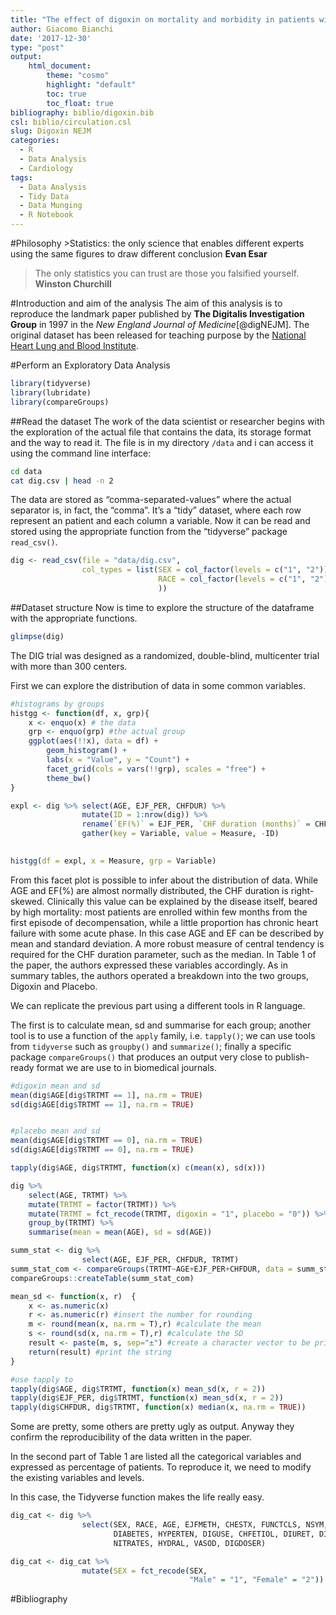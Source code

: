 ```yaml
---
title: "The effect of digoxin on mortality and morbidity in patients with heart failure: a case of reproducible research"
author: Giacomo Bianchi
date: '2017-12-30'
type: "post"
output:
    html_document:
        theme: "cosmo"
        highlight: "default"
        toc: true
        toc_float: true
bibliography: biblio/digoxin.bib
csl: biblio/circulation.csl
slug: Digoxin NEJM
categories:
  - R
  - Data Analysis
  - Cardiology
tags:
  - Data Analysis
  - Tidy Data
  - Data Munging
  - R Notebook
---
```


#Philosophy
>Statistics: the only science that enables different experts using the same figures to draw different conclusion
**Evan Esar**

>The only statistics you can trust are those you falsified yourself. **Winston Churchill**


#Introduction and aim of the analysis
The aim of this analysis is to reproduce the landmark paper published by **The Digitalis Investigation Group** in 1997 in the *New England Journal of Medicine*[@digNEJM].
The original dataset has been released for teaching purpose by the [National Heart Lung and Blood Institute](https://www.nhlbi.nih.gov/).

#Perform an Exploratory Data Analysis 

```r
library(tidyverse)
library(lubridate)
library(compareGroups)
```

##Read the dataset 
The work of the data scientist or researcher begins with the exploration of the actual file that contains the data, its storage format and the way to read it.
The file is in my directory `/data` and i can access it using the command line interface:

```bash
cd data
cat dig.csv | head -n 2
```

The data are stored as "comma-separated-values" where the actual separator is, in fact, the "comma". It's a "tidy" dataset, where each row represent an patient and each column a variable.
Now it can be read and stored using the appropriate function from the "tidyverse" package `read_csv()`.

```r
dig <- read_csv(file = "data/dig.csv",
                col_types = list(SEX = col_factor(levels = c("1", "2")),
                                 RACE = col_factor(levels = c("1", "2"))
                                 ))
```

##Dataset structure
Now is time to explore the structure of the dataframe with the appropriate functions.

```r
glimpse(dig)
```

The DIG trial was designed as a randomized, double-blind, multicenter trial with more than 300 centers. 

First we can explore the distribution of data in some common variables.

```r
#histograms by groups
histgg <- function(df, x, grp){
    x <- enquo(x) # the data
    grp <- enquo(grp) #the actual group
    ggplot(aes(!!x), data = df) +
        geom_histogram() +
        labs(x = "Value", y = "Count") +
        facet_grid(cols = vars(!!grp), scales = "free") +
        theme_bw()
}

expl <- dig %>% select(AGE, EJF_PER, CHFDUR) %>%
                mutate(ID = 1:nrow(dig)) %>%
                rename(`EF(%)` = EJF_PER, `CHF duration (months)` = CHFDUR) %>% 
                gather(key = Variable, value = Measure, -ID)
        

histgg(df = expl, x = Measure, grp = Variable)
```

From this facet plot is possible to infer about the distribution of data. While AGE and EF(%) are almost normally distributed, the CHF duration is right-skewed. Clinically this value can be explained by the disease itself, beared by high mortality: most patients are enrolled within few months from the first episode of decompensation, while a little proportion has chronic heart failure with some acute phase.
In this case AGE and EF can be described by mean and standard deviation. A more robust measure of central tendency is required for the CHF duration parameter, such as the median. 
In Table 1 of the paper, the authors expressed these variables accordingly. As in summary tables, the authors operated a breakdown into the two groups, Digoxin and Placebo.

We can replicate the previous part using a different tools in R language.

The first is to calculate mean, sd and summarise for each group; another tool is to use a function of the `apply` family, i.e. `tapply()`; we can use tools from `tidyverse` such as `groupby()` and `summarize()`; finally a specific package `compareGroups()` that produces an output very close to publish-ready format we are use to in biomedical journals. 

```r
#digoxin mean and sd
mean(dig$AGE[dig$TRTMT == 1], na.rm = TRUE)
sd(dig$AGE[dig$TRTMT == 1], na.rm = TRUE)


#placebo mean and sd
mean(dig$AGE[dig$TRTMT == 0], na.rm = TRUE)
sd(dig$AGE[dig$TRTMT == 0], na.rm = TRUE)
```

```r
tapply(dig$AGE, dig$TRTMT, function(x) c(mean(x), sd(x)))
```

```r
dig %>% 
    select(AGE, TRTMT) %>% 
    mutate(TRTMT = factor(TRTMT)) %>% 
    mutate(TRTMT = fct_recode(TRTMT, digoxin = "1", placebo = "0")) %>% 
    group_by(TRTMT) %>% 
    summarise(mean = mean(AGE), sd = sd(AGE)) 
```

```r
summ_stat <- dig %>% 
                select(AGE, EJF_PER, CHFDUR, TRTMT)
summ_stat_com <- compareGroups(TRTMT~AGE+EJF_PER+CHFDUR, data = summ_stat)
compareGroups::createTable(summ_stat_com)
```

```r
mean_sd <- function(x, r)  {
    x <- as.numeric(x)
    r <- as.numeric(r) #insert the number for rounding
    m <- round(mean(x, na.rm = T),r) #calculate the mean
    s <- round(sd(x, na.rm = T),r) #calculate the SD
    result <- paste(m, s, sep="±") #create a character vector to be printed
    return(result) #print the string
}

#use tapply to 
tapply(dig$AGE, dig$TRTMT, function(x) mean_sd(x, r = 2))
tapply(dig$EJF_PER, dig$TRTMT, function(x) mean_sd(x, r = 2))
tapply(dig$CHFDUR, dig$TRTMT, function(x) median(x, na.rm = TRUE))

```

Some are pretty, some others are pretty ugly as output. Anyway they confirm the reproducibility of the data written in the paper.

In the second part of Table 1 are listed all the categorical variables and expressed as percentage of patients. To reproduce it, we need to modify the existing variables and levels.

In this case, the Tidyverse function makes the life really easy.
```r
dig_cat <- dig %>% 
                select(SEX, RACE, AGE, EJFMETH, CHESTX, FUNCTCLS, NSYM, PREVMI, ANGINA,
                       DIABETES, HYPERTEN, DIGUSE, CHFETIOL, DIURET, DIURETK, ACEINHIB,
                       NITRATES, HYDRAL, VASOD, DIGDOSER)

dig_cat <- dig_cat %>% 
                mutate(SEX = fct_recode(SEX,
                                        "Male" = "1", "Female" = "2"))
```


#Bibliography
